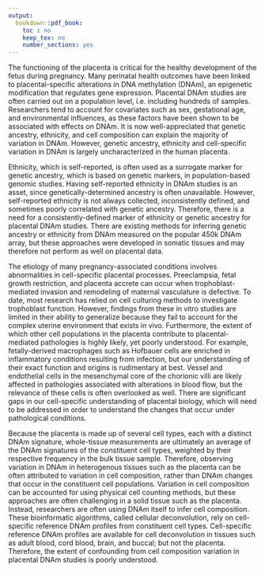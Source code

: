 ```yaml
---
output:
  bookdown::pdf_book:
    toc : no
    keep_tex: no
    number_sections: yes
---
```


<!-- Remember, It can't be longer than 350 words! Currently way over-->

The functioning of the placenta is critical for the healthy development of the fetus during pregnancy. Many perinatal health outcomes have been linked to placental-specific alterations in DNA methylation (DNAm), an epigenetic modification that regulates gene expression. Placental DNAm studies are often carried out on a population level, i.e. including hundreds of samples. Researchers tend to account for covariates such as sex, gestational age, and environmental influences, as these factors have been shown to be associated with effects on DNAm. It is now well-appreciated that genetic ancestry, ethnicity, and cell composition can explain the majority of variation in DNAm. However, genetic ancestry, ethnicity and cell-specific variation in DNAm is largely uncharacterized in the human placenta.

Ethnicity, which is self-reported, is often used as a surrogate marker for genetic ancestry, which is based on genetic markers, in population-based genomic studies. Having self-reported ethnicity in DNAm studies is an asset, since genetically-determined ancestry is often unavailable. However, self-reported ethnicity is not always collected, inconsistently defined, and sometimes poorly correlated with genetic ancestry. Therefore, there is a need for a consistently-defined marker of ethnicity or genetic ancestry for placental DNAm studies. There are existing methods for inferring genetic ancestry or ethnicity from DNAm measured on the popular 450k DNAm array, but these approaches were developed in somatic tissues and may therefore not perform as well on placental data.

The etiology of many pregnancy-associated conditions involves abnormalities in cell-specific placental processes. Preeclampsia, fetal growth restriction, and placenta accrete can occur when trophoblast-mediated invasion and remodeling of maternal vasculature is defective. To date, most research has relied on cell culturing methods to investigate trophoblast function. However, findings from these in vitro studies are limited in their ability to generalize because they fail to account for the complex uterine environment that exists in vivo. Furthermore, the extent of which other cell populations in the placenta contribute to placental-mediated pathologies is highly likely, yet poorly understood. For example, fetally-derived macrophages such as Hofbauer cells are enriched in inflammatory conditions resulting from infection, but our understanding of their exact function and origins is rudimentary at best. Vessel and endothelial cells in the mesenchymal core of the chorionic villi are likely affected in pathologies associated with alterations in blood flow, but the relevance of these cells is often overlooked as well. There are significant gaps in our cell-specific understanding of placental biology, which will need to be addressed in order to understand the changes that occur under pathological conditions.

Because the placenta is made up of several cell types, each with a distinct DNAm signature, whole-tissue measurements are ultimately an average of the DNAm signatures of the constituent cell types, weighted by their respective frequency in the bulk tissue sample. Therefore, observing variation in DNAm in heterogenous tissues such as the placenta can be often attributed to variation in cell composition, rather than DNAm changes that occur in the constituent cell populations. Variation in cell composition can be accounted for using physical cell counting methods, but these approaches are often challenging in a solid tissue such as the placenta. Instead, researchers are often using DNAm itself to infer cell composition. These bioinformatic algorithms, called cellular deconvolution, rely on cell-specific reference DNAm profiles from constituent cell types. Cell-specific reference DNAm profiles are available for cell deconvolution in tissues such as adult blood, cord blood, brain, and buccal; but not the placenta. Therefore, the extent of confounding from cell composition variation in placental DNAm studies is poorly understood.
